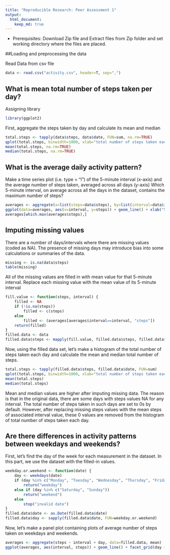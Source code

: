 ---
title: "Reproducible Research: Peer Assessment 1"
output: 
  html_document:
    keep_md: true
---
* Prerequisites: Download Zip file and Extract files from Zip folder and set working directory where the files are placed.

##Loading and preprocessing the data

Read Data from csv file

```{r}
data <- read.csv("activity.csv", header=T, sep=",")
```

## What is mean total number of steps taken per day?

Assigning library

```{r}
library(ggplot2)
```

First, aggregate the steps taken by day and calculate its mean and median

```{r}
total.steps <- tapply(data$steps, data$date, FUN=sum, na.rm=TRUE)
qplot(total.steps, binwidth=1000, xlab="total number of steps taken each day")
mean(total.steps, na.rm=TRUE)
median(total.steps, na.rm=TRUE)
```

## What is the average daily activity pattern?

Make a time series plot (i.e. type = "l") of the 5-minute interval (x-axis) and the average number of steps taken, averaged across all days (y-axis)
Which 5-minute interval, on average across all the days in the dataset, contains the maximum number of steps?


```{r}
averages <- aggregate(x=list(steps=data$steps), by=list(interval=data$interval), FUN=mean, na.rm=TRUE)
ggplot(data=averages, aes(x=interval, y=steps)) + geom_line() + xlab("5-minute interval") + ylab("average number of steps taken")
averages[which.max(averages$steps),]
```


## Imputing missing values

There are a number of days/intervals where there are missing values (coded as NA). 
The presence of missing days may introduce bias into some calculations or summaries of the data.

```{r}
missing <- is.na(data$steps)
table(missing)
```

All of the missing values are filled in with mean value for that 5-minute interval.
Replace each missing value with the mean value of its 5-minute interval

```{r}
fill.value <- function(steps, interval) {
    filled <- NA
    if (!is.na(steps))
        filled <- c(steps)
    else
        filled <- (averages[averages$interval==interval, "steps"])
    return(filled)
}
filled.data <- data
filled.data$steps <- mapply(fill.value, filled.data$steps, filled.data$interval)
```

Now, using the filled data set, let's make a histogram of the total number of steps taken each day and calculate the mean and median total number of steps.

```{r}
total.steps <- tapply(filled.data$steps, filled.data$date, FUN=sum)
qplot(total.steps, binwidth=1000, xlab="total number of steps taken each day")
mean(total.steps)
median(total.steps)
```

Mean and median values are higher after imputing missing data. 
The reason is that in the original data, there are some days with steps values NA for any interval. 
The total number of steps taken in such days are set to 0s by default. 
However, after replacing missing steps values with the mean steps of associated interval value, these 0 values are removed from the histogram of total number of steps taken each day.


## Are there differences in activity patterns between weekdays and weekends?

First, let's find the day of the week for each measurement in the dataset. In this part, we use the dataset with the filled-in values.

```{r}
weekday.or.weekend <- function(date) {
    day <- weekdays(date)
    if (day %in% c("Monday", "Tuesday", "Wednesday", "Thursday", "Friday"))
        return("weekday")
    else if (day %in% c("Saturday", "Sunday"))
        return("weekend")
    else
        stop("invalid date")
}
filled.data$date <- as.Date(filled.data$date)
filled.data$day <- sapply(filled.data$date, FUN=weekday.or.weekend)
```

Now, let's make a panel plot containing plots of average number of steps taken on weekdays and weekends.

```{r}
averages <- aggregate(steps ~ interval + day, data=filled.data, mean)
ggplot(averages, aes(interval, steps)) + geom_line() + facet_grid(day ~ .) + xlab("5-minute interval") + ylab("Number of steps")
```
